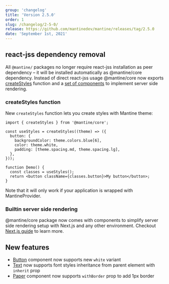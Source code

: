 ```yaml
---
group: 'changelog'
title: 'Version 2.5.0'
order: 1
slug: /changelog/2-5-0/
release: https://github.com/mantinedev/mantine/releases/tag/2.5.0
date: 'September 1st, 2021'
---
```


## react-jss dependency removal

All `@mantine/` packages no longer require react-jss installation as peer dependency – it will be installed automatically as @mantine/core dependency.
Instead of direct react-jss usage @mantine/core now exports [createStyles](https://mantine.dev/theming/react-jss/) function
and a [set of components](https://mantine.dev/theming/next/) to implement server side rendering.

### createStyles function

New `createStyles` function lets you create styles with Mantine theme:

```tsx
import { createStyles } from '@mantine/core';

const useStyles = createStyles((theme) => ({
  button: {
    backgroundColor: theme.colors.blue[6],
    color: theme.white,
    padding: [theme.spacing.md, theme.spacing.lg],
  },
}));

function Demo() {
  const classes = useStyles();
  return <button className={classes.button}>My button</button>;
}
```

Note that it will only work if your application is wrapped with MantineProvider.

### Builtin server side rendering

@mantine/core package now comes with components to simplify server side rendering setup with Next.js and any other environment.
Checkout [Next.js guide](https://mantine.dev/theming/next/) to learn more.

## New features

- [Button](https://mantine.dev/core/button/#white-variant) component now supports new `white` variant
- [Text](https://mantine.dev/core/text/#inherit-styles) now supports font styles inheritance from parent element with `inherit` prop
- [Paper](https://mantine.dev/core/paper/) component now supports `withBorder` prop to add 1px border

